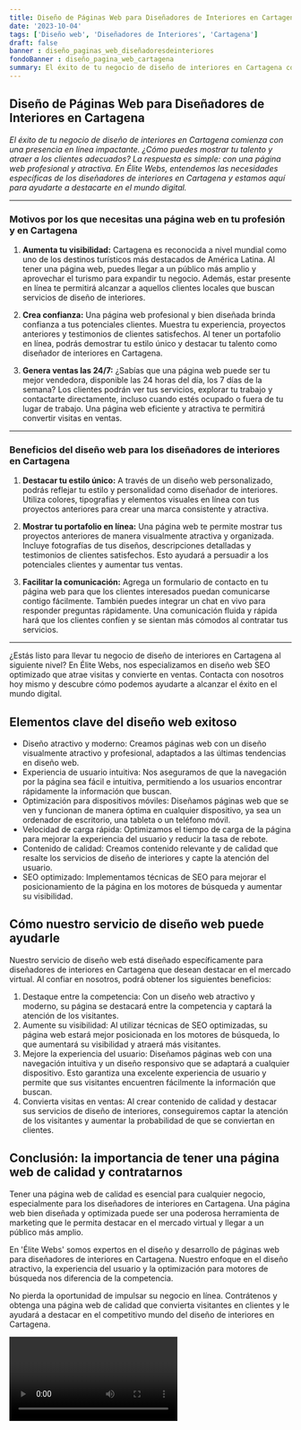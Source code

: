 ```yaml
---
title: Diseño de Páginas Web para Diseñadores de Interiores en Cartagena
date: '2023-10-04'
tags: ['Diseño web', 'Diseñadores de Interiores', 'Cartagena']
draft: false
banner : diseño_paginas_web_diseñadoresdeinteriores
fondoBanner : diseño_pagina_web_cartagena
summary: El éxito de tu negocio de diseño de interiores en Cartagena comienza con una presencia en línea impactante. ¿Cómo puedes mostrar tu talento y atraer a los clientes adecuados? La respuesta es simple con una página web profesional y atractiva. En Élite Webs, entendemos las necesidades específicas de los diseñadores de interiores en Cartagena y estamos aquí para ayudarte a destacarte en el mundo digital.
---
```


## Diseño de Páginas Web para Diseñadores de Interiores en Cartagena

*El éxito de tu negocio de diseño de interiores en Cartagena comienza con una presencia en línea impactante. ¿Cómo puedes mostrar tu talento y atraer a los clientes adecuados? La respuesta es simple: con una página web profesional y atractiva. En Élite Webs, entendemos las necesidades específicas de los diseñadores de interiores en Cartagena y estamos aquí para ayudarte a destacarte en el mundo digital.*

---

### Motivos por los que necesitas una página web en tu profesión y en Cartagena

1. **Aumenta tu visibilidad:** Cartagena es reconocida a nivel mundial como uno de los destinos turísticos más destacados de América Latina. Al tener una página web, puedes llegar a un público más amplio y aprovechar el turismo para expandir tu negocio. Además, estar presente en línea te permitirá alcanzar a aquellos clientes locales que buscan servicios de diseño de interiores.

2. **Crea confianza:** Una página web profesional y bien diseñada brinda confianza a tus potenciales clientes. Muestra tu experiencia, proyectos anteriores y testimonios de clientes satisfechos. Al tener un portafolio en línea, podrás demostrar tu estilo único y destacar tu talento como diseñador de interiores en Cartagena.

3. **Genera ventas las 24/7:** ¿Sabías que una página web puede ser tu mejor vendedora, disponible las 24 horas del día, los 7 días de la semana? Los clientes podrán ver tus servicios, explorar tu trabajo y contactarte directamente, incluso cuando estés ocupado o fuera de tu lugar de trabajo. Una página web eficiente y atractiva te permitirá convertir visitas en ventas.

---

### Beneficios del diseño web para los diseñadores de interiores en Cartagena

1. **Destacar tu estilo único:** A través de un diseño web personalizado, podrás reflejar tu estilo y personalidad como diseñador de interiores. Utiliza colores, tipografías y elementos visuales en línea con tus proyectos anteriores para crear una marca consistente y atractiva.

2. **Mostrar tu portafolio en línea:** Una página web te permite mostrar tus proyectos anteriores de manera visualmente atractiva y organizada. Incluye fotografías de tus diseños, descripciones detalladas y testimonios de clientes satisfechos. Esto ayudará a persuadir a los potenciales clientes y aumentar tus ventas.

3. **Facilitar la comunicación:** Agrega un formulario de contacto en tu página web para que los clientes interesados puedan comunicarse contigo fácilmente. También puedes integrar un chat en vivo para responder preguntas rápidamente. Una comunicación fluida y rápida hará que los clientes confíen y se sientan más cómodos al contratar tus servicios.

---

¿Estás listo para llevar tu negocio de diseño de interiores en Cartagena al siguiente nivel? En Élite Webs, nos especializamos en diseño web SEO optimizado que atrae visitas y convierte en ventas. Contacta con nosotros hoy mismo y descubre cómo podemos ayudarte a alcanzar el éxito en el mundo digital.

<GifSeo />

<Cta />

## Elementos clave del diseño web exitoso

- Diseño atractivo y moderno: Creamos páginas web con un diseño visualmente atractivo y profesional, adaptados a las últimas tendencias en diseño web.
- Experiencia de usuario intuitiva: Nos aseguramos de que la navegación por la página sea fácil e intuitiva, permitiendo a los usuarios encontrar rápidamente la información que buscan.
- Optimización para dispositivos móviles: Diseñamos páginas web que se ven y funcionan de manera óptima en cualquier dispositivo, ya sea un ordenador de escritorio, una tableta o un teléfono móvil.
- Velocidad de carga rápida: Optimizamos el tiempo de carga de la página para mejorar la experiencia del usuario y reducir la tasa de rebote.
- Contenido de calidad: Creamos contenido relevante y de calidad que resalte los servicios de diseño de interiores y capte la atención del usuario.
- SEO optimizado: Implementamos técnicas de SEO para mejorar el posicionamiento de la página en los motores de búsqueda y aumentar su visibilidad.

## Cómo nuestro servicio de diseño web puede ayudarle

Nuestro servicio de diseño web está diseñado específicamente para diseñadores de interiores en Cartagena que desean destacar en el mercado virtual. Al confiar en nosotros, podrá obtener los siguientes beneficios:

1. Destaque entre la competencia: Con un diseño web atractivo y moderno, su página se destacará entre la competencia y captará la atención de los visitantes.
2. Aumente su visibilidad: Al utilizar técnicas de SEO optimizadas, su página web estará mejor posicionada en los motores de búsqueda, lo que aumentará su visibilidad y atraerá más visitantes.
3. Mejore la experiencia del usuario: Diseñamos páginas web con una navegación intuitiva y un diseño responsivo que se adaptará a cualquier dispositivo. Esto garantiza una excelente experiencia de usuario y permite que sus visitantes encuentren fácilmente la información que buscan.
4. Convierta visitas en ventas: Al crear contenido de calidad y destacar sus servicios de diseño de interiores, conseguiremos captar la atención de los visitantes y aumentar la probabilidad de que se conviertan en clientes.

## Conclusión: la importancia de tener una página web de calidad y contratarnos

Tener una página web de calidad es esencial para cualquier negocio, especialmente para los diseñadores de interiores en Cartagena. Una página web bien diseñada y optimizada puede ser una poderosa herramienta de marketing que le permita destacar en el mercado virtual y llegar a un público más amplio.

En 'Élite Webs' somos expertos en el diseño y desarrollo de páginas web para diseñadores de interiores en Cartagena. Nuestro enfoque en el diseño atractivo, la experiencia del usuario y la optimización para motores de búsqueda nos diferencia de la competencia.

No pierda la oportunidad de impulsar su negocio en línea. Contrátenos y obtenga una página web de calidad que convierta visitantes en clientes y le ayudará a destacar en el competitivo mundo del diseño de interiores en Cartagena.

<Video />

<CtaBot job='Diseñadores de Interiores' city='Cartagena'/>

<Gmaps query='Cartagena+españa+maps' />